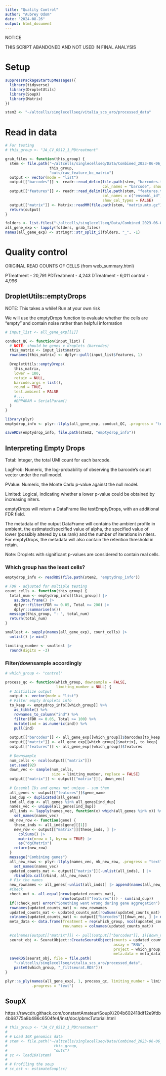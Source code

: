 ```yaml
---
title: "Quality Control"
author: "Aubrey Odom"
date: "2024-08-26"
output: html_document
---
```


NOTICE

THIS SCRIPT ABANDONED AND NOT USED IN FINAL ANALYSIS

# Setup
```R
suppressPackageStartupMessages({
  library(tidyverse)
  library(DropletUtils)
  library(SoupX)
  library(Matrix)
})

stem2 <- "~/altcells/singlecellseq/vitalia_scs_aro/processed_data"
```

# Read in data

```R
# For testing
# this_group <- "JA_CV_0512_1_PDtreatment"

grab_files <- function(this_group) {
  stem <- file.path("~/altcells/singlecellseq/Data/Combined_2023-06-06_2023-08-15_ChitaliaV",
                    this_group,
                    "outs/raw_feature_bc_matrix")
  output <- vector(mode = "list")
  output[["barcodes"]] <- readr::read_delim(file.path(stem, "barcodes.tsv.gz"), delim = "\n",
                                            col_names = "barcode", show_col_types = FALSE)
  output[["features"]] <- readr::read_delim(file.path(stem, "features.tsv.gz"), delim = "\t",
                                            col_names = c("ensembl_id", "gene_name", "count_type"),
                                            show_col_types = FALSE)
  output[["matrix"]] <- Matrix::readMM(file.path(stem, "matrix.mtx.gz"))
  return(output)
}

folders <- list.files("~/altcells/singlecellseq/Data/Combined_2023-06-06_2023-08-15_ChitaliaV")
all_gene_exp <- lapply(folders, grab_files)
names(all_gene_exp) <- stringr::str_split_i(folders, "_", -1)
```

# Quality control

ORIGINAL READ COUNTS OF CELLS (from web_summary.html)

PTreatment - 20,791
PDTreatment - 4,243
DTreatment - 6,011
control - 4,996

## DropletUtils::emptyDrops

NOTE: This takes a while! Run at your own risk

We will use the emptyDrops function to evaluate whether the cells are "empty" and contain noise rather than helpful information
```R
# input_list <- all_gene_exp[[1]]

conduct_QC <- function(input_list) {
  # NOTE: should be genes x droplets (barcodes)
  this_matrix <- input_list$matrix
  rownames(this_matrix) <- dplyr::pull(input_list$features, 1)
  
  DropletUtils::emptyDrops(
    this_matrix,
    lower = 100,
    retain = NULL,
    barcode.args = list(),
    round = TRUE,
    test.ambient = FALSE
    #...,
    #BPPARAM = SerialParam()
  )
}

library(plyr)
emptydrop_info <- plyr::llply(all_gene_exp, conduct_QC, .progress = "text")

saveRDS(emptydrop_info, file.path(stem2, "emptydrop_info"))
```
## Interpreting Empty Drops

Total:
Integer, the total UMI count for each barcode.

LogProb:
Numeric, the log-probability of observing the barcode's count vector under the null model.

PValue:
Numeric, the Monte Carlo p-value against the null model.

Limited:
Logical, indicating whether a lower p-value could be obtained by increasing niters.

emptyDrops will return a DataFrame like testEmptyDrops, with an additional FDR field.

The metadata of the output DataFrame will contains the ambient profile in ambient, the estimated/specified value of alpha, the specified value of lower (possibly altered by use.rank) and the number of iterations in niters. For emptyDrops, the metadata will also contain the retention threshold in retain.

Note: Droplets with significant p-values are considered to contain real cells.

### Which group has the least cells?
```R
emptydrop_info <- readRDS(file.path(stem2, "emptydrop_info"))

# FDR - adjusted for multiple testing
count_cells <- function(this_group) {
  total_num <- emptydrop_info[[this_group]] |>
    as.data.frame() |>
    dplyr::filter(FDR <= 0.05, Total >= 200) |>
    dplyr::summarise(n())
  message(this_group, ": ", total_num)
  return(total_num)
}

smallest <- sapply(names(all_gene_exp), count_cells) |>
  unlist() |> min()

limiting_number <- smallest |>
  round(digits = -3)
```

### Filter/downsample accordingly
```R
# which_group <- "control"

process_qc <- function(which_group, downsample = FALSE,
                       limiting_number = NULL) {
  # Initialize output
  output <- vector(mode = "list")
  # Filter empty droplets info
  to_keep <- emptydrop_info[[which_group]] %>%
    as_tibble() %>%
    rownames_to_column("ind") %>%
    filter(FDR <= 0.05, Total >= 100) %>%
    mutate(ind = as.numeric(ind)) %>%
    pull(ind)
  
  output[["barcodes"]] <- all_gene_exp[[which_group]]$barcodes[to_keep, ]
  output[["matrix"]] <- all_gene_exp[[which_group]]$matrix[, to_keep]
  output[["features"]] <- all_gene_exp[[which_group]]$features
  
  # Downsample
  num_cells <- ncol(output[["matrix"]])
  set.seed(92)
  down_vec <- sample(num_cells,
                     size = limiting_number, replace = FALSE)
  output[["matrix"]] <- output[["matrix"]][, down_vec]
  
  # Ensembl IDs and genes not unique - sum them 
  all_genes <- output[["features"]]$gene_name
  ind_dup <- duplicated(all_genes)
  ind_all_dup <- all_genes %in% all_genes[ind_dup]
  names_vec <- unique(all_genes[ind_dup])
  all_inds <- lapply(names_vec, function(x) which(all_genes %in% x)) %>%
    set_names(names_vec)
  mk_new_row <- function(gene) {
    these_inds <- all_inds[gene][[1]]
    new_row <- output[["matrix"]][these_inds, ] |>
      colSums() |>
      matrix(nrow = 1, byrow = TRUE) |>
      as("dgCMatrix")
    return(new_row)
  }
  message("Combining genes")
  all_new_rows <- plyr::llply(names_vec, mk_new_row, .progress = "text") |>
    set_names(names_vec)
  updated_counts_mat <- output[["matrix"]][-unlist(all_inds), ] |>
    rbind(do.call(rbind, all_new_rows))
  # Fix the names
  new_rownames <- all_genes[-unlist(all_inds)] |> append(names(all_new_rows))
  #Check
  check_out <- all.equal(nrow(updated_counts_mat),
                         nrow(output[["features"]]) - sum(ind_dup))
  if(!check_out) error("Something went wrong during gene aggregation")
  rownames(updated_counts_mat) <- new_rownames
  updated_counts_mat <- updated_counts_mat[rowSums(updated_counts_mat) != 0, ]
  colnames(updated_counts_mat) <- output[["barcodes"]][down_vec, ] |> unlist()
  meta_data <- data.frame(Treatment = rep(which_group, ncol(updated_counts_mat)), 
                          row.names = colnames(updated_counts_mat))
  
  #colnames(output[["matrix"]]) <- pull(output[["barcodes"]], 1)[down_vec]
  seurat_obj <- SeuratObject::CreateSeuratObject(counts = updated_counts_mat,
                                                 assay = "RNA",
                                                 project = which_group,
                                                 meta.data = meta_data)
  saveRDS(seurat_obj, file = file.path(
    "~/altcells/singlecellseq/vitalia_scs_aro/processed_data",
    paste0(which_group, "_filtseurat.RDS")))
}

plyr::a_ply(names(all_gene_exp), 1, process_qc, limiting_number = limiting_number,
            .progress = "text")
```


## SoupX

https://rawcdn.githack.com/constantAmateur/SoupX/204b602418df12e9fdb4b68775a8b486c6504fe4/inst/doc/pbmcTutorial.html
```R
# this_group <- "JA_CV_0512_1_PDtreatment"
# 
# # Load 10X genomics data
# stem <- file.path("~/altcells/singlecellseq/Data/Combined_2023-06-06_2023-08-15_ChitaliaV",
#                     this_group,
#                     "outs")
# sc <- load10X(stem)
# 
# # Profiling the soup
# sc_est <- estimateSoup(sc)
```


